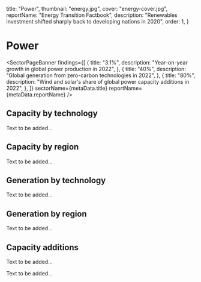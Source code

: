   title: "Power",
  thumbnail: "energy.jpg",
  cover: "energy-cover.jpg",
  reportName: "Energy Transition Factbook",
  description:
    "Renewables investment shifted sharply back to developing nations in 2020",
  order: 1,
}



# Power

<SectorPageBanner
  findings={[
    {
      title: "3.1%",
      description: "Year-on-year growth in global power production in 2022",
    },
    {
      title: "40%",
      description: "Global generation from zero-carbon technologies in 2022",
    },
    {
      title: "80%",
      description: "Wind and solar's share of global power capacity additions in 2022",
    },
  ]}
  sectorName={metaData.title}
  reportName={metaData.reportName}
/>

## Capacity by technology

Text to be added...

<AreaChart
  indicator="Capacity by technology"
  unit="GW"
  src="/power/capacity_by_technology.csv"
  precision={1}
/>

## Capacity by region

Text to be added...

<AreaChart
  indicator="Capacity by region"
  unit="GW"
  src="/power/capacity_by_region.csv"
  precision={1}
  chartNotes="'Unknown' represents capacity that could not be attributed to a specific region."
/>

## Generation by technology

Text to be added...

<AreaChart
  indicator="Generation by technology"
  unit="GWh"
  src="/power/generation_by_technology.csv"
  precision={1}
/>

## Generation by region

Text to be added...

<AreaChart
  indicator="Generation by region"
  unit="GWh"
  src="/power/generation_by_region.csv"
  precision={1}
/>

## Capacity additions

Text to be added...

<MiniChart src="/data/sector/power/top_10_markets_for_solar_total_capacity_2022.csv" />

Text to be added...

<MiniChart src="/data/sector/power/top_10_markets_for_wind_total_capacity_2022.csv" />
